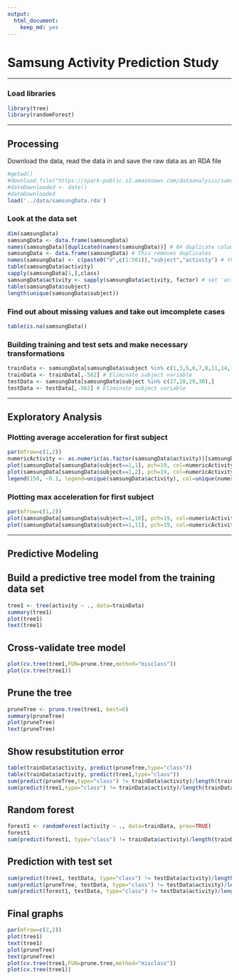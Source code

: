 ```yaml
---
output: 
  html_document: 
    keep_md: yes
---
```

Samsung Activity Prediction Study
=================================

------

### Load libraries

```r
library(tree)
library(randomForest)
```

------

## Processing

Download the data, read the data in and save the raw data as an RDA file

```r
#getwd()
#download.file("https://spark-public.s3.amazonaws.com/dataanalysis/samsungData.rda",destfi#le="../../data/samsungData.rda")
#dateDownloaded <- date()
#dateDownloaded
load('../data/samsungData.rda')
```


### Look at the data set

```r
dim(samsungData)
samsungData <- data.frame(samsungData)
names(samsungData)[duplicated(names(samsungData))] # 84 duplicate column names found!
samsungData <- data.frame(samsungData) # This removes duplicates
names(samsungData) <- c(paste0("V",c(1:561)),"subject","activity") # this should also solve it!
table(samsungData$activity)
sapply(samsungData[1,],class)
samsungData$activity <- sapply(samsungData$activity, factor) # set 'activity' variable to be a factor
table(samsungData$subject)
length(unique(samsungData$subject))
```


### Find out about missing values and take out imcomplete cases

```r
table(is.na(samsungData))
```

### Building training and test sets and make necessary transformations

```r
trainData <- samsungData[samsungData$subject %in% c(1,3,5,6,7,8,11,14,15,16,17,19,21,22,23,25,26),]
trainData <- trainData[,-562] # Eliminate subject variable
testData <- samsungData[samsungData$subject %in% c(27,28,29,30),]
testData <- testData[,-562] # Eliminate subject variable
```


------

## Exploratory Analysis

### Plotting average acceleration for first subject

```r
par(mfrow=c(1,2))
numericActivity <- as.numeric(as.factor(samsungData$activity))[samsungData$subject==1]
plot(samsungData[samsungData$subject==1,1], pch=19, col=numericActivity, ylab=names(samsungData)[1])
plot(samsungData[samsungData$subject==1,2], pch=19, col=numericActivity, ylab=names(samsungData)[2])
legend(150, -0.1, legend=unique(samsungData$activity), col=unique(numericActivity), pch=19)
```


### Plotting max acceleration for first subject

```r
par(mfrow=c(1,2))
plot(samsungData[samsungData$subject==1,10], pch=19, col=numericActivity, ylab=names(samsungData)[10])
plot(samsungData[samsungData$subject==1,11], pch=19, col=numericActivity, ylab=names(samsungData)[11])
```



------

## Predictive Modeling


## Build a predictive tree model from the training data set

```r
tree1 <- tree(activity ~ ., data=trainData)
summary(tree1)
plot(tree1)
text(tree1)
```


## Cross-validate tree model

```r
plot(cv.tree(tree1,FUN=prune.tree,method="misclass"))
plot(cv.tree(tree1))
```


## Prune the tree

```r
pruneTree <- prune.tree(tree1, best=6)
summary(pruneTree)
plot(pruneTree)
text(pruneTree)
```


## Show resubstitution error

```r
table(trainData$activity, predict(pruneTree,type="class"))
table(trainData$activity, predict(tree1,type="class"))
sum(predict(pruneTree,type="class") != trainData$activity)/length(trainData$activity)
sum(predict(tree1,type="class") != trainData$activity)/length(trainData$activity)
```


## Random forest

```r
forest1 <- randomForest(activity ~ ., data=trainData, prox=TRUE)
forest1
sum(predict(forest1, type="class") != trainData$activity)/length(trainData$activity)
```


## Prediction with test set

```r
sum(predict(tree1, testData, type="class") != testData$activity)/length(testData$activity)
sum(predict(pruneTree, testData, type="class") != testData$activity)/length(testData$activity)
sum(predict(forest1, testData, type="class") != testData$activity)/length(testData$activity)
```

## Final graphs

```r
par(mfrow=c(2,2))
plot(tree1)
text(tree1)
plot(pruneTree)
text(pruneTree)
plot(cv.tree(tree1,FUN=prune.tree,method="misclass"))
plot(cv.tree(tree1))
```

